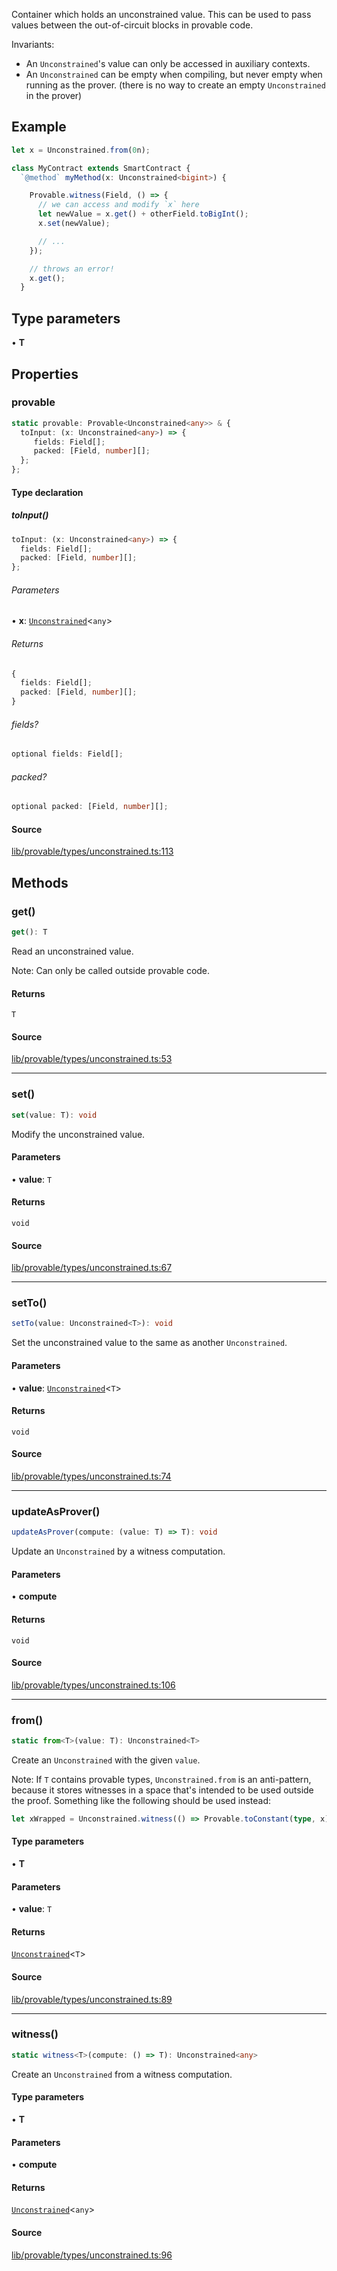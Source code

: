 Container which holds an unconstrained value. This can be used to pass values
between the out-of-circuit blocks in provable code.

Invariants:
- An `Unconstrained`'s value can only be accessed in auxiliary contexts.
- An `Unconstrained` can be empty when compiling, but never empty when running as the prover.
  (there is no way to create an empty `Unconstrained` in the prover)

## Example

```ts
let x = Unconstrained.from(0n);

class MyContract extends SmartContract {
  `@method` myMethod(x: Unconstrained<bigint>) {

    Provable.witness(Field, () => {
      // we can access and modify `x` here
      let newValue = x.get() + otherField.toBigInt();
      x.set(newValue);

      // ...
    });

    // throws an error!
    x.get();
  }
```

## Type parameters

• **T**

## Properties

### provable

```ts
static provable: Provable<Unconstrained<any>> & {
  toInput: (x: Unconstrained<any>) => {
     fields: Field[];
     packed: [Field, number][];
  };
};
```

#### Type declaration

##### toInput()

```ts
toInput: (x: Unconstrained<any>) => {
  fields: Field[];
  packed: [Field, number][];
};
```

###### Parameters

• **x**: [`Unconstrained`](Unconstrained.mdx)\<`any`\>

###### Returns

```ts
{
  fields: Field[];
  packed: [Field, number][];
}
```

###### fields?

```ts
optional fields: Field[];
```

###### packed?

```ts
optional packed: [Field, number][];
```

#### Source

[lib/provable/types/unconstrained.ts:113](https://github.com/o1-labs/o1js/blob/main/src/lib/provable/types/unconstrained.ts#L113)

## Methods

### get()

```ts
get(): T
```

Read an unconstrained value.

Note: Can only be called outside provable code.

#### Returns

`T`

#### Source

[lib/provable/types/unconstrained.ts:53](https://github.com/o1-labs/o1js/blob/main/src/lib/provable/types/unconstrained.ts#L53)

***

### set()

```ts
set(value: T): void
```

Modify the unconstrained value.

#### Parameters

• **value**: `T`

#### Returns

`void`

#### Source

[lib/provable/types/unconstrained.ts:67](https://github.com/o1-labs/o1js/blob/main/src/lib/provable/types/unconstrained.ts#L67)

***

### setTo()

```ts
setTo(value: Unconstrained<T>): void
```

Set the unconstrained value to the same as another `Unconstrained`.

#### Parameters

• **value**: [`Unconstrained`](Unconstrained.mdx)\<`T`\>

#### Returns

`void`

#### Source

[lib/provable/types/unconstrained.ts:74](https://github.com/o1-labs/o1js/blob/main/src/lib/provable/types/unconstrained.ts#L74)

***

### updateAsProver()

```ts
updateAsProver(compute: (value: T) => T): void
```

Update an `Unconstrained` by a witness computation.

#### Parameters

• **compute**

#### Returns

`void`

#### Source

[lib/provable/types/unconstrained.ts:106](https://github.com/o1-labs/o1js/blob/main/src/lib/provable/types/unconstrained.ts#L106)

***

### from()

```ts
static from<T>(value: T): Unconstrained<T>
```

Create an `Unconstrained` with the given `value`.

Note: If `T` contains provable types, `Unconstrained.from` is an anti-pattern,
because it stores witnesses in a space that's intended to be used outside the proof.
Something like the following should be used instead:

```ts
let xWrapped = Unconstrained.witness(() => Provable.toConstant(type, x));
```

#### Type parameters

• **T**

#### Parameters

• **value**: `T`

#### Returns

[`Unconstrained`](Unconstrained.mdx)\<`T`\>

#### Source

[lib/provable/types/unconstrained.ts:89](https://github.com/o1-labs/o1js/blob/main/src/lib/provable/types/unconstrained.ts#L89)

***

### witness()

```ts
static witness<T>(compute: () => T): Unconstrained<any>
```

Create an `Unconstrained` from a witness computation.

#### Type parameters

• **T**

#### Parameters

• **compute**

#### Returns

[`Unconstrained`](Unconstrained.mdx)\<`any`\>

#### Source

[lib/provable/types/unconstrained.ts:96](https://github.com/o1-labs/o1js/blob/main/src/lib/provable/types/unconstrained.ts#L96)
